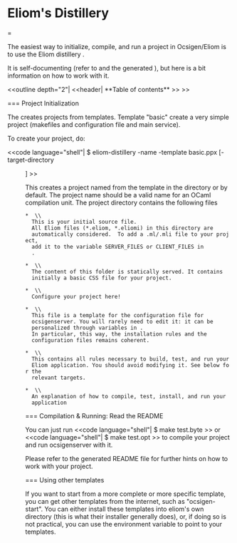 
= Eliom's Distillery==

The easiest way to initialize, compile, and run a project in
Ocsigen/Eliom is to use the Eliom distillery {{{eliom-distillery}}}.

It is self-documenting (refer to {{{eliom-distillery -help}}} and the
generated {{{README}}}), but here is a bit information on how to work
with it.

<<outline depth="2"| <<header| **Table of contents** >> >>



=== Project Initialization

The {{{eliom-distillery}}} creates projects from templates.
Template "basic" create a very simple project (makefiles and configuration file
and main service).

To create your project, do:

<<code language="shell"|
$ eliom-distillery -name <name> -template basic.ppx [-target-directory <dir>]
>>

This creates a project named {{{<name>}}} from the {{{"basic.ppx"}}}
template in the directory {{{<dir>}}} or {{{<name>}}} by default.
The project name should be a valid name for an OCaml compilation unit.
The project directory contains the following files

 * {{{<name>.eliom}}} \\
   This is your initial source file.
   All Eliom files (*.eliom, *.eliomi) in this directory are
   automatically considered.  To add a .ml/.mli file to your project,
   add it to the variable SERVER_FILES or CLIENT_FILES in
   {{{Makefile.options}}}.

 * {{{static/}}} \\
   The content of this folder is statically served. It contains
   initially a basic CSS file for your project.

 * {{{Makefile.options}}} \\
   Configure your project here!

 * {{{name.conf.in}}} \\
   This file is a template for the configuration file for
   ocsigenserver. You will rarely need to edit it: it can be
   personalized through variables in {{{Makefile.options}}}.
   In particular, this way, the installation rules and the
   configuration files remains coherent.

 * {{{Makefile}}} \\
   This contains all rules necessary to build, test, and run your
   Eliom application. You should avoid modifying it. See below for the
   relevant targets.

 * {{{README}}} \\
   An explanation of how to compile, test, install, and run your
   application

=== Compilation & Running: Read the README

You can just run
<<code language="shell"|
$ make test.byte
>>
or
<<code language="shell"|
$ make test.opt
>>
to compile your project and run ocsigenserver with it.

Please refer to the generated README file for further hints
on how to work with your project.

=== Using other templates

If you want to start from a more complete or more specific template,
you can get other templates from the internet, such as
"ocsigen-start". You can either install these templates into eliom's
own directory (this is what their installer generally does), or, if
doing so is not practical, you can use the {{{ELIOM_DISTILLERY_PATH}}}
environment variable to point to your templates.
